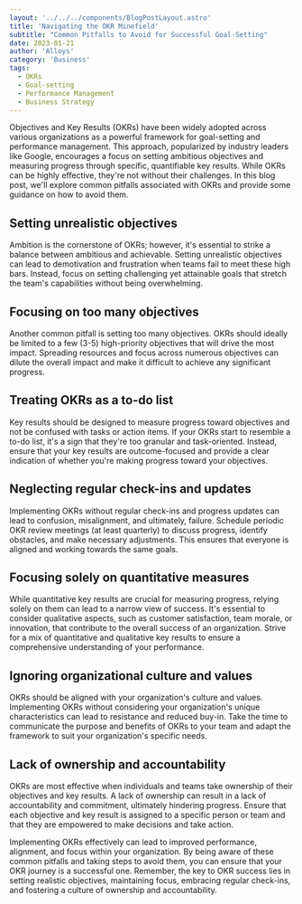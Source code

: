 ```yaml
---
layout: '../../../components/BlogPostLayout.astro'
title: 'Navigating the OKR Minefield'
subtitle: "Common Pitfalls to Avoid for Successful Goal-Setting"
date: 2023-01-21
author: 'Alloys'
category: 'Business'
tags:
  - OKRs
  - Goal-setting
  - Performance Management
  - Business Strategy
---
```


Objectives and Key Results (OKRs) have been widely adopted across various organizations as a powerful framework for goal-setting and performance management. This approach, popularized by industry leaders like Google, encourages a focus on setting ambitious objectives and measuring progress through specific, quantifiable key results. While OKRs can be highly effective, they're not without their challenges. In this blog post, we'll explore common pitfalls associated with OKRs and provide some guidance on how to avoid them.

## Setting unrealistic objectives

Ambition is the cornerstone of OKRs; however, it's essential to strike a balance between ambitious and achievable. Setting unrealistic objectives can lead to demotivation and frustration when teams fail to meet these high bars. Instead, focus on setting challenging yet attainable goals that stretch the team's capabilities without being overwhelming.

## Focusing on too many objectives

Another common pitfall is setting too many objectives. OKRs should ideally be limited to a few (3-5) high-priority objectives that will drive the most impact. Spreading resources and focus across numerous objectives can dilute the overall impact and make it difficult to achieve any significant progress.

## Treating OKRs as a to-do list

Key results should be designed to measure progress toward objectives and not be confused with tasks or action items. If your OKRs start to resemble a to-do list, it's a sign that they're too granular and task-oriented. Instead, ensure that your key results are outcome-focused and provide a clear indication of whether you're making progress toward your objectives.

## Neglecting regular check-ins and updates

Implementing OKRs without regular check-ins and progress updates can lead to confusion, misalignment, and ultimately, failure. Schedule periodic OKR review meetings (at least quarterly) to discuss progress, identify obstacles, and make necessary adjustments. This ensures that everyone is aligned and working towards the same goals.

## Focusing solely on quantitative measures

While quantitative key results are crucial for measuring progress, relying solely on them can lead to a narrow view of success. It's essential to consider qualitative aspects, such as customer satisfaction, team morale, or innovation, that contribute to the overall success of an organization. Strive for a mix of quantitative and qualitative key results to ensure a comprehensive understanding of your performance.

## Ignoring organizational culture and values

OKRs should be aligned with your organization's culture and values. Implementing OKRs without considering your organization's unique characteristics can lead to resistance and reduced buy-in. Take the time to communicate the purpose and benefits of OKRs to your team and adapt the framework to suit your organization's specific needs.

## Lack of ownership and accountability

OKRs are most effective when individuals and teams take ownership of their objectives and key results. A lack of ownership can result in a lack of accountability and commitment, ultimately hindering progress. Ensure that each objective and key result is assigned to a specific person or team and that they are empowered to make decisions and take action.

Implementing OKRs effectively can lead to improved performance, alignment, and focus within your organization. By being aware of these common pitfalls and taking steps to avoid them, you can ensure that your OKR journey is a successful one. Remember, the key to OKR success lies in setting realistic objectives, maintaining focus, embracing regular check-ins, and fostering a culture of ownership and accountability.
